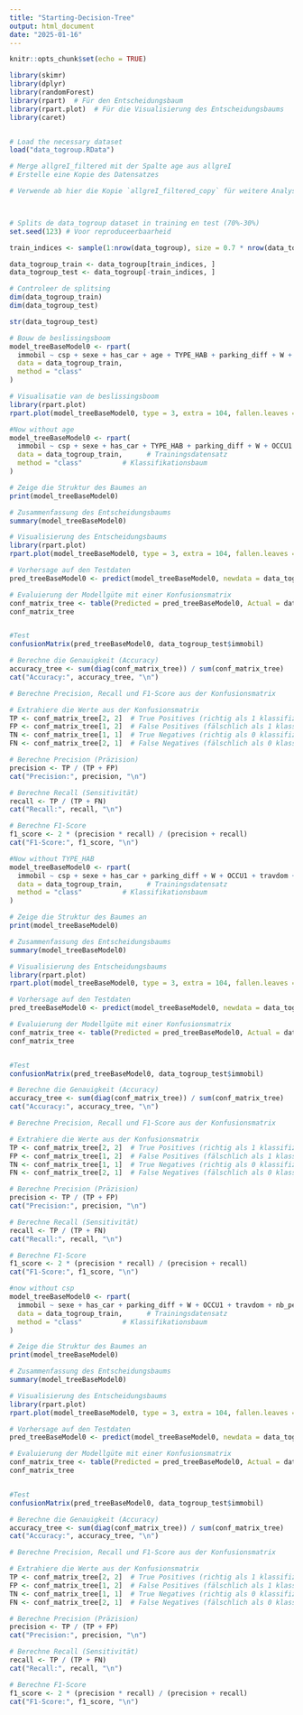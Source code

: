 ```yaml
---
title: "Starting-Decision-Tree"
output: html_document
date: "2025-01-16"
---
```


```r
knitr::opts_chunk$set(echo = TRUE)
```

```r

library(skimr)
library(dplyr)
library(randomForest)
library(rpart)  # Für den Entscheidungsbaum
library(rpart.plot)  # Für die Visualisierung des Entscheidungsbaums
library(caret)


# Load the necessary dataset
load("data_togroup.RData")

```

```r
# Merge allgreI_filtered mit der Spalte age aus allgreI
# Erstelle eine Kopie des Datensatzes

# Verwende ab hier die Kopie `allgreI_filtered_copy` für weitere Analysen



# Splits de data_togroup dataset in training en test (70%-30%)
set.seed(123) # Voor reproduceerbaarheid

train_indices <- sample(1:nrow(data_togroup), size = 0.7 * nrow(data_togroup))

data_togroup_train <- data_togroup[train_indices, ]
data_togroup_test <- data_togroup[-train_indices, ]

# Controleer de splitsing
dim(data_togroup_train)
dim(data_togroup_test)

str(data_togroup_test)

```
\centering
```r
# Bouw de beslissingsboom
model_treeBaseModel0 <- rpart(
  immobil ~ csp + sexe + has_car + age + TYPE_HAB + parking_diff + W + OCCU1 + travdom + nb_pers,
  data = data_togroup_train,
  method = "class"
)

# Visualisatie van de beslissingsboom
library(rpart.plot)
rpart.plot(model_treeBaseModel0, type = 3, extra = 104, fallen.leaves = TRUE)

```
```r
#Now without age
model_treeBaseModel0 <- rpart(
  immobil ~ csp + sexe + has_car + TYPE_HAB + parking_diff + W + OCCU1 + travdom + nb_pers,  # Drei erklärende Variablen
  data = data_togroup_train,      # Trainingsdatensatz
  method = "class"          # Klassifikationsbaum
)

# Zeige die Struktur des Baumes an
print(model_treeBaseModel0)

# Zusammenfassung des Entscheidungsbaums
summary(model_treeBaseModel0)

# Visualisierung des Entscheidungsbaums
library(rpart.plot)
rpart.plot(model_treeBaseModel0, type = 3, extra = 104, fallen.leaves = TRUE)

# Vorhersage auf den Testdaten
pred_treeBaseModel0 <- predict(model_treeBaseModel0, newdata = data_togroup_test, type = "class")

# Evaluierung der Modellgüte mit einer Konfusionsmatrix
conf_matrix_tree <- table(Predicted = pred_treeBaseModel0, Actual = data_togroup_test$immobil)
conf_matrix_tree


#Test
confusionMatrix(pred_treeBaseModel0, data_togroup_test$immobil)

# Berechne die Genauigkeit (Accuracy)
accuracy_tree <- sum(diag(conf_matrix_tree)) / sum(conf_matrix_tree)
cat("Accuracy:", accuracy_tree, "\n")

# Berechne Precision, Recall und F1-Score aus der Konfusionsmatrix

# Extrahiere die Werte aus der Konfusionsmatrix
TP <- conf_matrix_tree[2, 2]  # True Positives (richtig als 1 klassifizierte 1)
FP <- conf_matrix_tree[1, 2]  # False Positives (fälschlich als 1 klassifizierte 0)
TN <- conf_matrix_tree[1, 1]  # True Negatives (richtig als 0 klassifizierte 0)
FN <- conf_matrix_tree[2, 1]  # False Negatives (fälschlich als 0 klassifizierte 1)

# Berechne Precision (Präzision)
precision <- TP / (TP + FP)
cat("Precision:", precision, "\n")

# Berechne Recall (Sensitivität)
recall <- TP / (TP + FN)
cat("Recall:", recall, "\n")

# Berechne F1-Score
f1_score <- 2 * (precision * recall) / (precision + recall)
cat("F1-Score:", f1_score, "\n")
```
```r
#Now without TYPE_HAB
model_treeBaseModel0 <- rpart(
  immobil ~ csp + sexe + has_car + parking_diff + W + OCCU1 + travdom + nb_pers,  # Drei erklärende Variablen
  data = data_togroup_train,      # Trainingsdatensatz
  method = "class"          # Klassifikationsbaum
)

# Zeige die Struktur des Baumes an
print(model_treeBaseModel0)

# Zusammenfassung des Entscheidungsbaums
summary(model_treeBaseModel0)

# Visualisierung des Entscheidungsbaums
library(rpart.plot)
rpart.plot(model_treeBaseModel0, type = 3, extra = 104, fallen.leaves = TRUE)

# Vorhersage auf den Testdaten
pred_treeBaseModel0 <- predict(model_treeBaseModel0, newdata = data_togroup_test, type = "class")

# Evaluierung der Modellgüte mit einer Konfusionsmatrix
conf_matrix_tree <- table(Predicted = pred_treeBaseModel0, Actual = data_togroup_test$immobil)
conf_matrix_tree


#Test
confusionMatrix(pred_treeBaseModel0, data_togroup_test$immobil)

# Berechne die Genauigkeit (Accuracy)
accuracy_tree <- sum(diag(conf_matrix_tree)) / sum(conf_matrix_tree)
cat("Accuracy:", accuracy_tree, "\n")

# Berechne Precision, Recall und F1-Score aus der Konfusionsmatrix

# Extrahiere die Werte aus der Konfusionsmatrix
TP <- conf_matrix_tree[2, 2]  # True Positives (richtig als 1 klassifizierte 1)
FP <- conf_matrix_tree[1, 2]  # False Positives (fälschlich als 1 klassifizierte 0)
TN <- conf_matrix_tree[1, 1]  # True Negatives (richtig als 0 klassifizierte 0)
FN <- conf_matrix_tree[2, 1]  # False Negatives (fälschlich als 0 klassifizierte 1)

# Berechne Precision (Präzision)
precision <- TP / (TP + FP)
cat("Precision:", precision, "\n")

# Berechne Recall (Sensitivität)
recall <- TP / (TP + FN)
cat("Recall:", recall, "\n")

# Berechne F1-Score
f1_score <- 2 * (precision * recall) / (precision + recall)
cat("F1-Score:", f1_score, "\n")
```

```r
#now without csp
model_treeBaseModel0 <- rpart(
  immobil ~ sexe + has_car + parking_diff + W + OCCU1 + travdom + nb_pers,  # Drei erklärende Variablen
  data = data_togroup_train,      # Trainingsdatensatz
  method = "class"          # Klassifikationsbaum
)

# Zeige die Struktur des Baumes an
print(model_treeBaseModel0)

# Zusammenfassung des Entscheidungsbaums
summary(model_treeBaseModel0)

# Visualisierung des Entscheidungsbaums
library(rpart.plot)
rpart.plot(model_treeBaseModel0, type = 3, extra = 104, fallen.leaves = TRUE)

# Vorhersage auf den Testdaten
pred_treeBaseModel0 <- predict(model_treeBaseModel0, newdata = data_togroup_test, type = "class")

# Evaluierung der Modellgüte mit einer Konfusionsmatrix
conf_matrix_tree <- table(Predicted = pred_treeBaseModel0, Actual = data_togroup_test$immobil)
conf_matrix_tree


#Test
confusionMatrix(pred_treeBaseModel0, data_togroup_test$immobil)

# Berechne die Genauigkeit (Accuracy)
accuracy_tree <- sum(diag(conf_matrix_tree)) / sum(conf_matrix_tree)
cat("Accuracy:", accuracy_tree, "\n")

# Berechne Precision, Recall und F1-Score aus der Konfusionsmatrix

# Extrahiere die Werte aus der Konfusionsmatrix
TP <- conf_matrix_tree[2, 2]  # True Positives (richtig als 1 klassifizierte 1)
FP <- conf_matrix_tree[1, 2]  # False Positives (fälschlich als 1 klassifizierte 0)
TN <- conf_matrix_tree[1, 1]  # True Negatives (richtig als 0 klassifizierte 0)
FN <- conf_matrix_tree[2, 1]  # False Negatives (fälschlich als 0 klassifizierte 1)

# Berechne Precision (Präzision)
precision <- TP / (TP + FP)
cat("Precision:", precision, "\n")

# Berechne Recall (Sensitivität)
recall <- TP / (TP + FN)
cat("Recall:", recall, "\n")

# Berechne F1-Score
f1_score <- 2 * (precision * recall) / (precision + recall)
cat("F1-Score:", f1_score, "\n")
```


